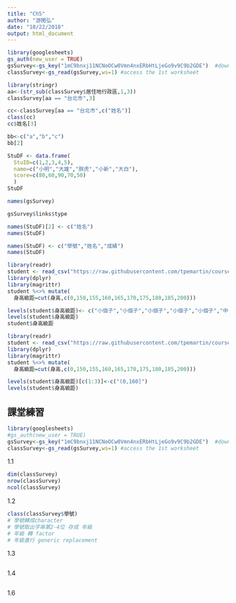 ```yaml
---
title: "Ch5"
author: "游閔弘"
date: "10/22/2018"
output: html_document
---
```


```r
library(googlesheets)
gs_auth(new_user = TRUE)
gsSurvey<-gs_key("1mC9bnxj11NCNoOCw0Vmn4nxERbHtLjeGo9v9C9b2GDE")  #download sheet information as an object
classSurvey<-gs_read(gsSurvey,ws=1) #access the 1st worksheet
```

```r
library(stringr)
aa<-(str_sub(classSurvey$居住地行政區,1,3))
classSurvey[aa == "台北市",3]
```

```r
cc<-classSurvey[aa == "台北市",c("姓名")]
class(cc)
cc$姓名[3]
```

```r
bb<-c("a","b","c")
bb[2]
```

```r
StuDF <- data.frame(
  StuID=c(1,2,3,4,5),
  name=c("小明","大雄","胖虎","小新","大白"),
  score=c(80,60,90,70,50)
  )
StuDF 
```

```r
names(gsSurvey)
```

```r
gsSurvey$links$type
```

```r
names(StuDF)[2] <- c("姓名")
names(StuDF)
```

```r
names(StuDF) <- c("學號","姓名","成績")
names(StuDF)
```

```r
library(readr)
student <- read_csv("https://raw.githubusercontent.com/tpemartin/course-107-1-programming-for-data-science/master/data/student.csv")
library(dplyr)
library(magrittr)
student %<>% mutate(
  身高級距=cut(身高,c(0,150,155,160,165,170,175,180,185,200)))
```
```r
levels(student$身高級距)<- c("小個子","小個子","小個子","小個子","小個子","中等個子","中等個子","高個子","高個子")
levels(student$身高級距)
student$身高級距
```


```r
library(readr)
student <- read_csv("https://raw.githubusercontent.com/tpemartin/course-107-1-programming-for-data-science/master/data/student.csv")
library(dplyr)
library(magrittr)
student %<>% mutate(
  身高級距=cut(身高,c(0,150,155,160,165,170,175,180,185,200)))
```

```r
levels(student$身高級距)[c(1:3)]<-c("(0,160]")
levels(student$身高級距)
```

## 課堂練習

```r
library(googlesheets)
#gs_auth(new_user = TRUE)
gsSurvey<-gs_key("1mC9bnxj11NCNoOCw0Vmn4nxERbHtLjeGo9v9C9b2GDE")  #download sheet information as an object
classSurvey<-gs_read(gsSurvey,ws=1) #access the 1st worksheet
```

1.1
```r
dim(classSurvey)
nrow(classSurvey)
ncol(classSurvey)
```

1.2
```r
class(classSurvey$學號)
# 學號轉成character
# 學號取出字串第2-4位 存成 年級
# 年級 轉 factor
# 年級進行 generic replacement
```

1.3
```r
```

1.4
```r
```

1.6
```r
```
